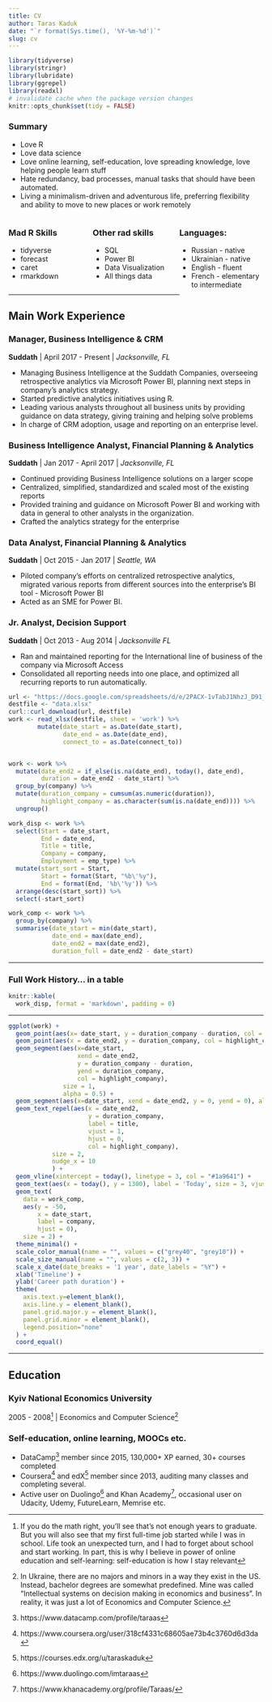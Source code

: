 ```yaml
---
title: CV
author: Taras Kaduk
date: "`r format(Sys.time(), '%Y-%m-%d')`"
slug: cv
---
```


```r
library(tidyverse)
library(stringr)
library(lubridate)
library(ggrepel)
library(readxl)
# invalidate cache when the package version changes
knitr::opts_chunk$set(tidy = FALSE)
```

### Summary

* Love R
* Love data science
* Love online learning, self-education, love spreading knowledge, love helping people learn stuff
* Hate redundancy, bad processes, manual tasks that should have been automated.
* Living a minimalism-driven and adventurous life, preferring flexibility and ability to move to new places or work remotely

<style>
.column-left{
  float: left;
  width: 33%;
}
.column-center{
  display: inline-block;
  width: 33%;
}
.column-right{
  float: right;
  width: 33%;
}
</style>


<div class="column-left">
### Mad R Skills
* tidyverse
* forecast
* caret
* rmarkdown 
</div>
<div class="column-center">
### Other rad skills
* SQL
* Power BI
* Data Visualization
* All things data
</div>
<div class="column-right">
### Languages:
* Russian - native
* Ukrainian - native
* English - fluent
* French - elementary to intermediate
</div>


---

## Main Work Experience

### Manager, Business Intelligence & CRM
**Suddath**  |  April 2017 - Present  |  _Jacksonville, FL_

* Managing Business Intelligence at the Suddath Companies, overseeing retrospective analytics via Microsoft Power BI, planning next steps in company's analytics strategy.
* Started predictive analytics initiatives using R.
* Leading various analysts throughout all business units by providing guidance on data strategy, giving training and helping solve problems
* In charge of CRM adoption, usage and reporting on an enterprise level.

### Business Intelligence Analyst, Financial Planning & Analytics
**Suddath**  |  Jan 2017 - April 2017  |  _Jacksonville, FL_

* Continued providing Business Intelligence solutions on a larger scope
* Centralized, simplified, standardized and scaled most of the existing reports
* Provided training and guidance on Microsoft Power BI and working with data in general to other analysts in the organization.
* Crafted the analytics strategy for the enterprise

### Data Analyst,  Financial Planning & Analytics
**Suddath**  |  Oct 2015 - Jan 2017  |  _Seattle, WA_

* Piloted company's efforts on centralized retrospective analytics, migrated various reports from different sources into the enterprise's BI tool - Microsoft Power BI
* Acted as an SME for Power BI.

### Jr. Analyst, Decision Support
**Suddath**  |  Oct 2013 - Aug 2014  |  _Jacksonville FL_

* Ran and maintained reporting for the International line of business of the company via Microsoft Access
* Consolidated all reporting needs into one place, and optimized all recurring reports to run automatically.



```r
url <- "https://docs.google.com/spreadsheets/d/e/2PACX-1vTabJ1NhzJ_D91_KsYz-DJqmfcRXNFskkQiJfwhwVvCImeTnLsoBRLahubWxNFVChZGd5HKbbRaG9bI/pub?output=xlsx"
destfile <- "data.xlsx"
curl::curl_download(url, destfile)
work <- read_xlsx(destfile, sheet = 'work') %>% 
        mutate(date_start = as.Date(date_start),
               date_end = as.Date(date_end),
               connect_to = as.Date(connect_to))


work <- work %>% 
  mutate(date_end2 = if_else(is.na(date_end), today(), date_end),
         duration = date_end2 - date_start) %>% 
  group_by(company) %>% 
  mutate(duration_company = cumsum(as.numeric(duration)),
         highlight_company = as.character(sum(is.na(date_end)))) %>% 
  ungroup() 

work_disp <- work %>% 
  select(Start = date_start,
         End = date_end,
         Title = title,
         Company = company,
         Employment = emp_type) %>% 
  mutate(start_sort = Start,
         Start = format(Start, "%b\'%y"),
         End = format(End, '%b\'%y')) %>% 
  arrange(desc(start_sort)) %>% 
  select(-start_sort)

work_comp <- work %>% 
  group_by(company) %>% 
  summarise(date_start = min(date_start),
            date_end = max(date_end),
            date_end2 = max(date_end2),
            duration_full = date_end2 - date_start)
```

***

### Full Work History... in a table

```r
knitr::kable(
  work_disp, format = 'markdown', padding = 0)
```


***


```r
ggplot(work) +
  geom_point(aes(x= date_start, y = duration_company - duration, col = highlight_company)) +
  geom_point(aes(x = date_end2, y = duration_company, col = highlight_company)) +
  geom_segment(aes(x=date_start, 
                   xend = date_end2, 
                   y = duration_company - duration, 
                   yend = duration_company, 
                   col = highlight_company),
               size = 1,
               alpha = 0.5) +
  geom_segment(aes(x=date_start, xend = date_end2, y = 0, yend = 0), alpha = 0.3, size = 10) +
  geom_text_repel(aes(x = date_end2, 
                      y = duration_company, 
                      label = title, 
                      vjust = 1, 
                      hjust = 0, 
                      col = highlight_company),
            size = 2,
            nudge_x = 10
            ) +
  geom_vline(xintercept = today(), linetype = 3, col = "#1a9641") +
  geom_text(aes(x = today(), y = 1300), label = 'Today', size = 3, vjust = -0.5, hjust = 0, col = '#1a9641', angle = 90) +
  geom_text(
    data = work_comp,
    aes(y = -50, 
        x = date_start, 
        label = company,
        hjust = 0), 
    size = 2) +
  theme_minimal() +
  scale_color_manual(name = "", values = c("grey40", "grey10")) +
  scale_size_manual(name = "", values = c(2, 3)) +
  scale_x_date(date_breaks = '1 year', date_labels = "%Y") +
  xlab('Timeline') +
  ylab('Career path duration') +
  theme(
    axis.text.y=element_blank(),
    axis.line.y = element_blank(),
    panel.grid.major.y = element_blank(),
    panel.grid.minor = element_blank(),
    legend.position="none"
  ) +
  coord_equal()

```

***

## Education
### Kyiv National Economics University
2005 - 2008^[If you do the math right, you'll see that's not enough years to graduate. But you will also see that my first full-time job started while I was in school. Life took an unexpected turn, and I had to forget about school and start working. In part, this is why I believe in power of online education and self-learning: self-education is how I stay relevant]  |  Economics and Computer Science^[In Ukraine, there are no majors and minors in a way they exist in the US. Instead, bachelor degrees are somewhat predefined. Mine was called "Intellectual systems on decision making in economics and business". In reality, it was just a lot of Economics and Computer Science.]


### Self-education, online learning, MOOCs etc.
* DataCamp^[https://www.datacamp.com/profile/taraas] member since 2015, 130,000+ XP earned, 30+ courses completed
* Coursera^[https://www.coursera.org/user/318cf4331c68605ae73b4c3760d6d3da] and edX^[https://courses.edx.org/u/taraskaduk] member since 2013, auditing many classes and completing several.
* Active user on Duolingo^[https://www.duolingo.com/imtaraas] and Khan Academy^[https://www.khanacademy.org/profile/Taraas/], occasional user on Udacity, Udemy, FutureLearn, Memrise etc.


